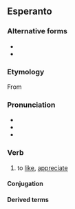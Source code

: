 {{also|sati|Sati|sáti}}
==Esperanto==

===Alternative forms===
* {{alter|eo|shati||H-system spelling}}
* {{alter|eo|sxati||X-system spelling}}

===Etymology===
From {{der|eo|de|schätzen}}

===Pronunciation===
* {{IPA|/ˈʃati/|lang=eo}}
* {{hyphenation|ŝa|ti|lang=eo}}
* {{rhymes|ati|lang=eo}}

===Verb===
{{eo-head}}

# {{lb|eo|transitive}} to [[like]], [[appreciate]]

====Conjugation====
{{eo-conj}}

====Derived terms====
{{der2|eo|ŝategi|ŝato}}

{{eo BRO|5}}